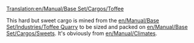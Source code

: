 [[Translation:en/Manual/Base Set/Cargos/Toffee]]

{{en/Manual/Base Set/Cargos/Cargo|name=Toffee
|image=en/Manual/Base Set/ToffeeQuarry.png
|produced=[[en/Manual/Base Set/Industries/Toffee Quarry]]
|accepted=[[en/Manual/Base Set/Industries/Sweet Factory]]
}}

This hard but sweet cargo is mined from the [[en/Manual/Base Set/Industries/Toffee Quarry]] to be sized and packed on [[en/Manual/Base Set/Cargos/Sweets]]. It's obviously from [[en/Manual/Climates]].